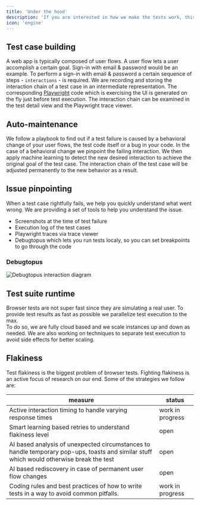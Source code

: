```yaml
---
title: 'Under the hood'
description: 'If you are interested in how we make the tests work, this is your place.'
icon: 'engine'
---
```


## Test case building
A web app is typically composed of user flows. A user flow lets a user accomplish a certain goal. Sign-in with email & password would be an example. To perform a sign-in with email & password a certain sequence of steps - `interactions` - is required.
We are recording and storing the interaction chain of a test case in an intermediate representation.
The corresponding [Playwright](https://playwright.dev/) code which is exercising the UI is generated on the fly just before test execution. The interaction chain can be examined in the test detail view and the Playwright trace viewer.

## Auto-maintenance
We follow a playbook to find out if a test failure is caused by a behavioral change of your user flows, the test code itself or a bug in your code. In the case of a behavioral change we pinpoint the failing interaction. 
We then apply machine learning to detect the new desired interaction to achieve the original goal of the test case. The interaction chain of the test case will be adjusted permanently to the new behavior as a result.

## Issue pinpointing
When a test case rightfully fails, we help you quickly understand what went wrong. We are providing a set of tools to help you understand the issue.
- Screenshots at the time of test failure
- Execution log of the test cases
- Playwright traces via trace viewer
- Debugtopus which lets you run tests localy, so you can set breakpoints to go through the code

### Debugtopus

<Frame caption="Debugtopus interaction diagram">
 <img src="/images/Debugtopus-interaction-diagram.png" alt="Debugtopus interaction diagram" />
</Frame>

## Test suite runtime
Browser tests are not super fast since they are simulating a real user. To provide test results as fast as possible we parallelize test execution to the max.  
To do so, we are fully cloud based and we scale instances up and down as needed. We are also working on techniques to separate test execution to avoid side effects for better scaling.

## Flakiness
Test flakiness is the biggest problem of browser tests. Fighting flakiness is an active focus of research on our end. Some of the strategies we follow are:

| measure | status |
|---|---|
| Active interaction timing to handle varying response times  | work in progress |
| Smart learning based retries to understand flakiness level  | open |
| AI based analysis of unexpected circumstances to handle temporary pop-ups, toasts and similar stuff which would otherwise break the test | open |
| AI based rediscovery in case of permanent user flow changes | open |
| Coding rules and best practices of how to write tests in a way to avoid common pitfalls. | work in progress |